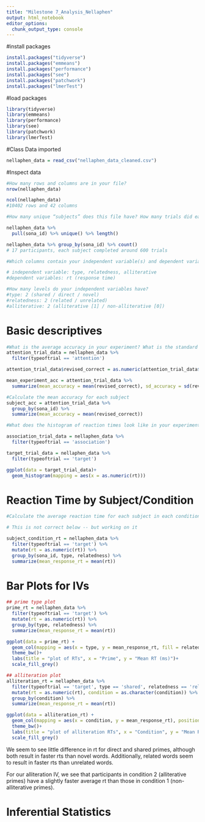 ```yaml
---
title: "Milestone 7_Analysis_Nellaphen"
output: html_notebook
editor_options: 
  chunk_output_type: console
---
```


#install packages
```r
install.packages("tidyverse")
install.packages("emmeans")
install.packages("performance")
install.packages("see")
install.packages("patchwork")
install.packages("lmerTest")
```

#load packages
```r
library(tidyverse)
library(emmeans)
library(performance)
library(see)
library(patchwork)
library(lmerTest)
```

#Class Data imported

```r
nellaphen_data = read_csv("nellaphen_data_cleaned.csv")
```

#Inspect data
```r
#How many rows and columns are in your file?
nrow(nellaphen_data)

ncol(nellaphen_data)
#10402 rows and 42 columns

#How many unique “subjects” does this file have? How many trials did each subject do in this experiment?

nellaphen_data %>%
  pull(sona_id) %>% unique() %>% length()

nellaphen_data %>% group_by(sona_id) %>% count()
# 17 participants, each subject completed around 600 trials

#Which columns contain your independent variable(s) and dependent variable(s)?

# independent variable: type, relatedness, alliterative 
#dependent variables: rt (response time)

#How many levels do your independent variables have?
#type: 2 (shared / direct / novel)
#relatedness: 2 (related / unrelated) 
#alliterative: 2 (alliterative [1] / non-alliterative [0])

```


# Basic descriptives
```r
#What is the average accuracy in your experiment? What is the standard deviation of the accuracy?
attention_trial_data = nellaphen_data %>%
  filter(typeoftrial == 'attention')

attention_trial_data$revised_correct = as.numeric(attention_trial_data$revised_correct)

mean_experiment_acc = attention_trial_data %>%
  summarize(mean_accuracy = mean(revised_correct), sd_accuracy = sd(revised_correct))

#Calculate the mean accuracy for each subject
subject_acc = attention_trial_data %>%
  group_by(sona_id) %>%
  summarize(mean_accuracy = mean(revised_correct))

```

```r
#What does the histogram of reaction times look like in your experiment for the critical trials?

association_trial_data = nellaphen_data %>%
  filter(typeoftrial == 'association')

target_trial_data = nellaphen_data %>%
  filter(typeoftrial == 'target')

ggplot(data = target_trial_data)+
  geom_histogram(mapping = aes(x = as.numeric(rt)))


```

# Reaction Time by Subject/Condition

```r
#Calculate the average reaction time for each subject in each condition in your experiment.

# This is not correct below -- but working on it

subject_condition_rt = nellaphen_data %>%
  filter(typeoftrial == 'target') %>%
  mutate(rt = as.numeric(rt)) %>%
  group_by(sona_id, type, relatedness) %>%
  summarize(mean_response_rt = mean(rt))

```

# Bar Plots for IVs

```r
## prime type plot
prime_rt = nellaphen_data %>%
  filter(typeoftrial == 'target') %>%
  mutate(rt = as.numeric(rt)) %>%
  group_by(type, relatedness) %>%
  summarize(mean_response_rt = mean(rt))

ggplot(data = prime_rt) +
  geom_col(mapping = aes(x = type, y = mean_response_rt, fill = relatedness), position = "dodge") +
  theme_bw()+
  labs(title = "plot of RTs", x = "Prime", y = "Mean RT (ms)")+
  scale_fill_grey()

## alliteration plot
alliteration_rt = nellaphen_data %>%
  filter(typeoftrial == 'target', type == 'shared', relatedness == 'related') %>%
  mutate(rt = as.numeric(rt), condition = as.character(condition)) %>%
  group_by(condition) %>%
  summarize(mean_response_rt = mean(rt))

ggplot(data = alliteration_rt) +
  geom_col(mapping = aes(x = condition, y = mean_response_rt), position = "dodge") +
  theme_bw()+
  labs(title = "plot of alliteration RTs", x = "Condition", y = "Mean RT (ms)")+
  scale_fill_grey()
```
We seem to see little difference in rt for direct and shared primes, although both result in faster rts than novel words. Additionally, related words seem to result in faster rts than unrelated words.

For our alliteration IV, we see that participants in condition 2 (alliterative primes) have a slightly faster average rt than those in condition 1 (non-alliterative primes).

# Inferential Statistics
